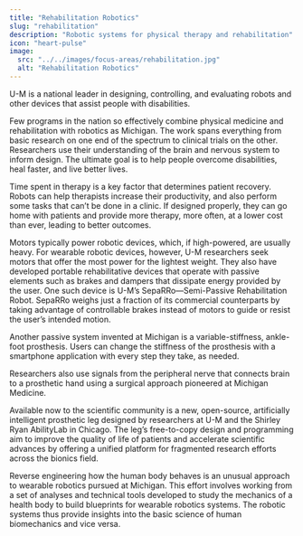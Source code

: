```yaml
---
title: "Rehabilitation Robotics"
slug: "rehabilitation"
description: "Robotic systems for physical therapy and rehabilitation"
icon: "heart-pulse"
image: 
  src: "../../images/focus-areas/rehabilitation.jpg"
  alt: "Rehabilitation Robotics"   
---
```


U-M is a national leader in designing, controlling, and evaluating robots and other devices that assist people with disabilities. 


<VideoRight 
  url="https://youtu.be/Rqla0u813r8"
  caption="The Open Source Leg offers researchers an inexpensive common platform to work collectively toward better prosthetics." />

Few programs in the nation so effectively combine physical medicine and rehabilitation with robotics as Michigan. The work spans everything from basic research on one end of the spectrum to clinical trials on the other. Researchers use their understanding of the brain and nervous system to inform design. The ultimate goal is to help people overcome disabilities, heal faster, and live better lives.

Time spent in therapy is a key factor that determines patient recovery. Robots can help therapists increase their productivity, and also perform some tasks that can’t be done in a clinic. If designed properly, they can go home with patients and provide more therapy, more often, at a lower cost than ever, leading to better outcomes.

Motors typically power robotic devices, which, if high-powered, are usually heavy. For wearable robotic devices, however, U-M researchers seek motors that offer the most power for the lightest weight. They also have developed portable rehabilitative devices that operate with passive elements such as brakes and dampers that dissipate energy provided by the user. One such device is U-M’s SepaRRo—Semi-Passive Rehabilitation Robot. SepaRRo weighs just a fraction of its commercial counterparts by taking advantage of controllable brakes instead of motors to guide or resist the user’s intended motion. 

Another passive system invented at Michigan is a variable-stiffness, ankle-foot prosthesis. Users can change the stiffness of the prosthesis with a smartphone application with every step they take, as needed.

Researchers also use signals from the peripheral nerve that connects brain to a prosthetic hand using a surgical approach pioneered at Michigan Medicine.

Available now to the scientific community is a new, open-source, artificially intelligent prosthetic leg designed by researchers at U-M and the Shirley Ryan AbilityLab in Chicago. The leg’s free-to-copy design and programming aim to improve the quality of life of patients and accelerate scientific advances by offering a unified platform for fragmented research efforts across the bionics field.

Reverse engineering how the human body behaves is an unusual approach to wearable robotics pursued at Michigan. This effort involves working from a set of analyses and technical tools developed to study the mechanics of a health body to build blueprints for wearable robotics systems. The robotic systems thus provide insights into the basic science of human biomechanics and vice versa.